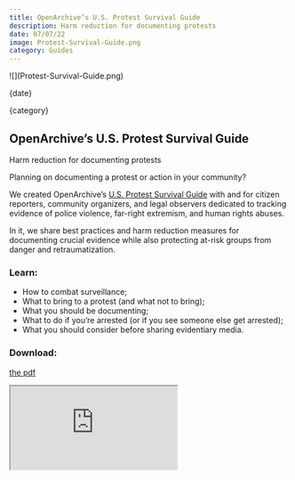 ```yaml
---
title: OpenArchive’s U.S. Protest Survival Guide
description: Harm reduction for documenting protests
date: 07/07/22
image: Protest-Survival-Guide.png
category: Guides
---
```



<ArticleHeaderSection>
![](Protest-Survival-Guide.png)

{date}

{category}

## OpenArchive’s U.S. Protest Survival Guide

Harm reduction for documenting protests

</ArticleHeaderSection>

<ContentSection>

Planning on documenting a protest or action in your community?

We created OpenArchive’s [U.S. Protest Survival Guide](https://drive.google.com/file/d/12p4GYH7HUNTz-89vS8DgZxdv4Ypr05WE/view?usp=sharing) with and for citizen reporters, community organizers, and legal observers dedicated to tracking evidence of police violence, far-right extremism, and human rights abuses.

In it, we share best practices and harm reduction measures for documenting crucial evidence while also protecting at-risk groups from danger and retraumatization.

### Learn:

- How to combat surveillance;
- What to bring to a protest (and what not to bring);
- What you should be documenting;
- What to do if you’re arrested (or if you see someone else get arrested);
- What you should consider before sharing evidentiary media.

### Download:

[the pdf](https://drive.google.com/file/d/12p4GYH7HUNTz-89vS8DgZxdv4Ypr05WE/view?usp=sharing)

<iframe
  src="https://drive.google.com/file/d/12p4GYH7HUNTz-89vS8DgZxdv4Ypr05WE/preview"
  style={{width: "100%", height: "768px"}}
></iframe>
</ContentSection>
